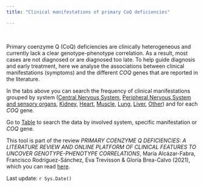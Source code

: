 ```yaml
---
title: "Clinical manifestations of primary CoQ deficiencies"

---
```


<!-- Global site tag (gtag.js) - Google Analytics -->
<script async src="https://www.googletagmanager.com/gtag/js?id=G-PR2Y8ZWQEW"></script>
<script>
  window.dataLayer = window.dataLayer || [];
  function gtag(){dataLayer.push(arguments);}
  gtag('js', new Date());

  gtag('config', 'G-PR2Y8ZWQEW');
</script>



<br>

Primary coenzyme Q (CoQ) deficiencies are clinically heterogeneous and currently lack a clear genotype-phenotype correlation. As a result, most cases are not diagnosed or are diagnosed too late. To help guide diagnosis and early treatment, here we analyse the associations between clinical manifestations (symptoms) and the different *COQ* genes that are reported in the literature.

In the tabs above you can search the frequency of clinical manifestations grouped by system ([Central Nervous System](CNS.html), [Peripheral Nervous System and sensory organs](PNS-Sensory.html), [Kidney](Kidney.html), [Heart](Heart.html), [Muscle](Muscle.html), [Lung](Lung.html), [Liver](Liver.html), [Other](Other.html)) and for each *COQ* gene.

Go to [Table](Table.html) to search the data by involved system, specific manifestation or *COQ* gene.

This tool is part of the review *PRIMARY COENZYME Q DEFICIENCIES: A LITERATURE REVIEW AND ONLINE PLATFORM OF CLINICAL FEATURES TO UNCOVER GENOTYPE-PHENOTYPE CORRELATIONS*, María Alcázar-Fabra, Francisco Rodríguez-Sánchez, Eva Trevisson & Gloria Brea-Calvo (2021), which you can read [here](https://authors.elsevier.com/c/1cmZm3AkHAWDtX){target="_blank"}.  

Last update: `r Sys.Date()`

